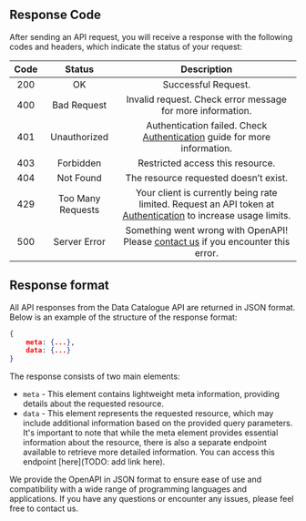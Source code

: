 ## Response Code

After sending an API request, you will receive a response with the following codes and headers, which indicate the status of your request:

| Code |      Status       |                                                     Description                                                      |
| :--: | :---------------: | :------------------------------------------------------------------------------------------------------------------: |
| 200  |        OK         |                                                 Successful Request.                                                  |
| 400  |    Bad Request    |                              Invalid request. Check error message for more information.                              |
| 401  |   Unauthorized    |                    Authentication failed. Check [Authentication](...) guide for more information.                    |
| 403  |     Forbidden     |                                           Restricted access this resource.                                           |
| 404  |     Not Found     |                                        The resource requested doesn’t exist.                                         |
| 429  | Too Many Requests | Your client is currently being rate limited. Request an API token at [Authentication](...) to increase usage limits. |
| 500  |   Server Error    |               Something went wrong with OpenAPI! Please [contact us](...) if you encounter this error.               |

## Response format

All API responses from the Data Catalogue API are returned in JSON format. Below is an example of the structure of the response format:

```JSON
{
    meta: {...},
    data: {...}
}
```

The response consists of two main elements:

- `meta` - This element contains lightweight meta information, providing details about the requested resource.
- `data` - This element represents the requested resource, which may include additional information based on the provided query parameters.
  It's important to note that while the meta element provides essential information about the resource, there is also a separate endpoint available to retrieve more detailed information. You can access this endpoint [here](TODO: add link here).

We provide the OpenAPI in JSON format to ensure ease of use and compatibility with a wide range of programming languages and applications. If you have any questions or encounter any issues, please feel free to contact us.
